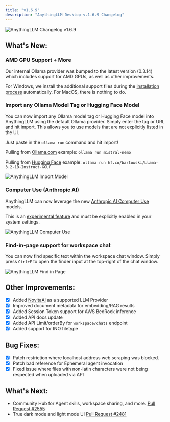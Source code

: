 ```yaml
---
title: "v1.6.9"
description: "AnythingLLM Desktop v.1.6.9 Changelog"
---
```



<style global jsx>{`
  img {
    aspect-ratio: 16/9;
    object-fit: fit;
    border-radius: 20px;
  }
`}</style>

<Image
  src="/images/product/changelog/header-image.png"
  height={1080}
  width={1920}
  quality={100}
  alt="AnythingLLM Changelog v1.6.9"
/>

## What's New:

### AMD GPU Support + More

Our internal Ollama provider was bumped to the latest version (0.3.14) which includes support for AMD GPUs, as well as other improvements.

For Windows, we install the additional support files during the [installation process](../installation-desktop/windows.mdx) automatically.
For MacOS, there is nothing to do.

### Import any Ollama Model Tag or Hugging Face Model

You can now import any Ollama model tag or Hugging Face model into AnythingLLM using the default Ollama provider. Simply enter the tag or URL and hit import.
This allows you to use models that are not explicitly listed in the UI.

Just paste in the `ollama run` command and hit import!

Pulling from [Ollama.com](https://ollama.com/library)
example: `ollama run mistral-nemo`

Pulling from [Hugging Face](https://huggingface.co/docs/hub/en/ollama)
example: `ollama run hf.co/bartowski/Llama-3.2-1B-Instruct-GGUF`

<Image
  src="/images/product/changelog/1.6.9/import.png"
  height={1080}
  width={1920}
  quality={100}
  alt="AnythingLLM Import Model"
/>

### Computer Use (Anthropic AI)

AnythingLLM can now leverage the new [Anthropic AI Computer Use]() models.

This is an [experimental feature](https://docs.anythingllm.com/beta-preview/active-features/computer-use) and must be explicitly enabled in your system settings.

<Image
  src="/images/beta-preview/computer-use/invoke.png"
  height={1080}
  width={1920}
  quality={100}
  alt="AnythingLLM Computer Use"
/>

### Find-in-page support for workspace chat

You can now find specific text within the workspace chat window. Simply press `Ctrl+F` to open the finder input at the top-right of the chat window.

<Image
  src="/images/product/changelog/1.6.9/find-in-page.png"
  height={1080}
  width={1920}
  quality={100}
  alt="AnythingLLM Find in Page"
/>

## Other Improvements:

- [x] Added [NovitaAI](https://novita.ai/) as a supported LLM Provider
- [x] Improved document metadata for embedding/RAG results
- [x] Added Session Token support for AWS BedRock inference
- [x] Added API docs update
- [x] Added API Limit/orderBy for `workspace/chats` endpoint
- [x] Added support for INO filetype

## Bug Fixes:

- [x] Patch restriction where localhost address web scraping was blocked.
- [x] Patch bad reference for Ephemeral agent invocation
- [x] Fixed issue where files with non-latin characters were not being respected when uploaded via API

## What's Next:

- Community Hub for Agent skills, workspace sharing, and more. [Pull Request #2555](https://github.com/Mintplex-Labs/anything-llm/pull/2555)
- True dark mode and light mode UI [Pull Request #2481](https://github.com/Mintplex-Labs/anything-llm/pull/2481)
